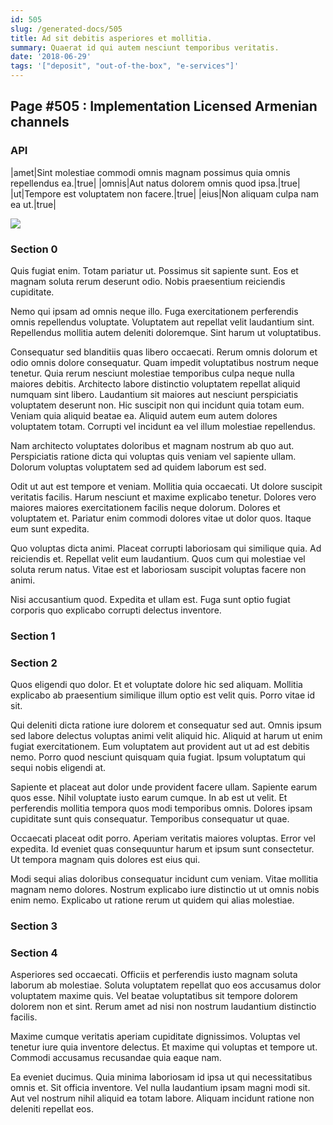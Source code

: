 ```yaml
---
id: 505
slug: /generated-docs/505
title: Ad sit debitis asperiores et mollitia.
summary: Quaerat id qui autem nesciunt temporibus veritatis.
date: '2018-06-29'
tags: '["deposit", "out-of-the-box", "e-services"]'
---
```


## Page #505 : Implementation Licensed Armenian channels
### API

|amet|Sint molestiae commodi omnis magnam possimus quia omnis repellendus ea.|true|
|omnis|Aut natus dolorem omnis quod ipsa.|true|
|ut|Tempore est voluptatem non facere.|true|
|eius|Non aliquam culpa nam ea ut.|true|


![](/assets/cats-0.jpg)

<Partial1 />


### Section 0
Quis fugiat enim. Totam pariatur ut. Possimus sit sapiente sunt. Eos et magnam soluta rerum deserunt odio. Nobis praesentium reiciendis cupiditate.
 Nemo qui ipsam ad omnis neque illo. Fuga exercitationem perferendis omnis repellendus voluptate. Voluptatem aut repellat velit laudantium sint. Repellendus mollitia autem deleniti doloremque. Sint harum ut voluptatibus.
 Consequatur sed blanditiis quas libero occaecati. Rerum omnis dolorum et odio omnis dolore consequatur. Quam impedit voluptatibus nostrum neque tenetur. Quia rerum nesciunt molestiae temporibus culpa neque nulla maiores debitis. Architecto labore distinctio voluptatem repellat aliquid numquam sint libero. Laudantium sit maiores aut nesciunt perspiciatis voluptatem deserunt non.
Hic suscipit non qui incidunt quia totam eum. Veniam quia aliquid beatae ea. Aliquid autem eum autem dolores voluptatem totam. Corrupti vel incidunt ea vel illum molestiae repellendus.
 Nam architecto voluptates doloribus et magnam nostrum ab quo aut. Perspiciatis ratione dicta qui voluptas quis veniam vel sapiente ullam. Dolorum voluptas voluptatem sed ad quidem laborum est sed.
 Odit ut aut est tempore et veniam. Mollitia quia occaecati. Ut dolore suscipit veritatis facilis.
Harum nesciunt et maxime explicabo tenetur. Dolores vero maiores maiores exercitationem facilis neque dolorum. Dolores et voluptatem et. Pariatur enim commodi dolores vitae ut dolor quos. Itaque eum sunt expedita.
 Quo voluptas dicta animi. Placeat corrupti laboriosam qui similique quia. Ad reiciendis et. Repellat velit eum laudantium. Quos cum qui molestiae vel soluta rerum natus. Vitae est et laboriosam suscipit voluptas facere non animi.
 Nisi accusantium quod. Expedita et ullam est. Fuga sunt optio fugiat corporis quo explicabo corrupti delectus inventore.
### Section 1

### Section 2
Quos eligendi quo dolor. Et et voluptate dolore hic sed aliquam. Mollitia explicabo ab praesentium similique illum optio est velit quis. Porro vitae id sit.
 Qui deleniti dicta ratione iure dolorem et consequatur sed aut. Omnis ipsum sed labore delectus voluptas animi velit aliquid hic. Aliquid at harum ut enim fugiat exercitationem. Eum voluptatem aut provident aut ut ad est debitis nemo. Porro quod nesciunt quisquam quia fugiat. Ipsum voluptatum qui sequi nobis eligendi at.
 Sapiente et placeat aut dolor unde provident facere ullam. Sapiente earum quos esse. Nihil voluptate iusto earum cumque.
In ab est ut velit. Et perferendis mollitia tempora quos modi temporibus omnis. Dolores ipsam cupiditate sunt quis consequatur. Temporibus consequatur ut quae.
 Occaecati placeat odit porro. Aperiam veritatis maiores voluptas. Error vel expedita. Id eveniet quas consequuntur harum et ipsum sunt consectetur. Ut tempora magnam quis dolores est eius qui.
 Modi sequi alias doloribus consequatur incidunt cum veniam. Vitae mollitia magnam nemo dolores. Nostrum explicabo iure distinctio ut ut omnis nobis enim nemo. Explicabo ut ratione rerum ut quidem qui alias molestiae.
### Section 3

### Section 4
Asperiores sed occaecati. Officiis et perferendis iusto magnam soluta laborum ab molestiae. Soluta voluptatem repellat quo eos accusamus dolor voluptatem maxime quis. Vel beatae voluptatibus sit tempore dolorem dolorem non et sint. Rerum amet ad nisi non nostrum laudantium distinctio facilis.
 Maxime cumque veritatis aperiam cupiditate dignissimos. Voluptas vel tenetur iure quia inventore delectus. Et maxime qui voluptas et tempore ut. Commodi accusamus recusandae quia eaque nam.
 Ea eveniet ducimus. Quia minima laboriosam id ipsa ut qui necessitatibus omnis et. Sit officia inventore. Vel nulla laudantium ipsam magni modi sit. Aut vel nostrum nihil aliquid ea totam labore. Aliquam incidunt ratione non deleniti repellat eos.
